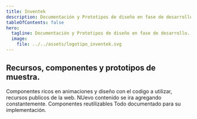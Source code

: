 ```yaml
---
title: Inventek 
description: Documentación y Prototipos de diseño en fase de desarrollo.
tableOfContents: false
hero:
  tagline: Documentación y Prototipos de diseño en fase de desarrollo.
  image:
    file: ../../assets/logotipo_inventek.svg
---
```



## Recursos, componentes y prototipos de muestra.

<CardGrid stagger>
	<Card title="Componentes" icon="pencil">
		Componentes ricos en animaciones y diseño con el codigo a utilizar, recursos publicos de la web.
	</Card>
	<Card title="Nuevo contenido" icon="add-document">
		NUevo contenido se ira agregando constantemente.
	</Card>
	<Card title="Facil implementación" icon="setting">
		Componentes reutilizables
	</Card>
	<Card title="Todo documentado" icon="open-book">
		Todo documentado para su implementación.
	</Card>
</CardGrid>